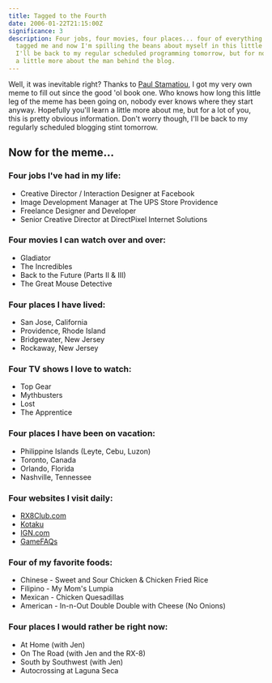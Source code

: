 ```yaml
---
title: Tagged to the Fourth
date: 2006-01-22T21:15:00Z
significance: 3
description: Four jobs, four movies, four places... four of everything. Paul
  tagged me and now I'm spilling the beans about myself in this little meme.
  I'll be back to my regular scheduled programming tomorrow, but for now, learn
  a little more about the man behind the blog.
---
```


Well, it was inevitable right? Thanks to [Paul Stamatiou][1], I got my very own meme to fill out since the good 'ol book one. Who knows how long this little leg of the meme has been going on, nobody ever knows where they start anyway. Hopefully you'll learn a little more about me, but for a lot of you, this is pretty obvious information. Don't worry though, I'll be back to my regularly scheduled blogging stint tomorrow.

## Now for the meme...

### Four jobs I've had in my life:

- Creative Director / Interaction Designer at Facebook
- Image Development Manager at The UPS Store Providence
- Freelance Designer and Developer
- Senior Creative Director at DirectPixel Internet Solutions

### Four movies I can watch over and over:

- Gladiator
- The Incredibles
- Back to the Future (Parts II & III)
- The Great Mouse Detective

### Four places I have lived:

- San Jose, California
- Providence, Rhode Island
- Bridgewater, New Jersey
- Rockaway, New Jersey

### Four TV shows I love to watch:

- Top Gear
- Mythbusters
- Lost
- The Apprentice

### Four places I have been on vacation:

- Philippine Islands (Leyte, Cebu, Luzon)
- Toronto, Canada
- Orlando, Florida
- Nashville, Tennessee

### Four websites I visit daily:

- [RX8Club.com][2]
- [Kotaku][3]
- [IGN.com][4]
- [GameFAQs][5]

### Four of my favorite foods:

- Chinese - Sweet and Sour Chicken & Chicken Fried Rice
- Filipino - My Mom's Lumpia
- Mexican - Chicken Quesadillas
- American - In-n-Out Double Double with Cheese (No Onions)

### Four places I would rather be right now:

- At Home (with Jen)
- On The Road (with Jen and the RX-8)
- South by Southwest (with Jen)
- Autocrossing at Laguna Seca

[1]: http://paulstamatiou.com
[2]: http://rx8club.com
[3]: http://kotaku.com
[4]: http://ign.com
[5]: http://gamefaqs.com
